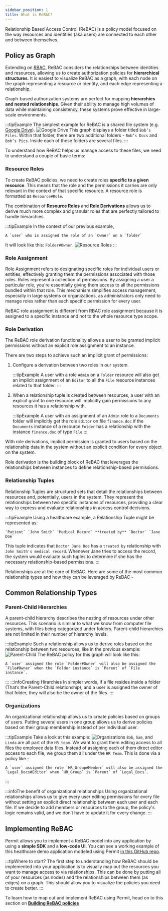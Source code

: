 ```yaml
---
sidebar_position: 1
title: What is ReBAC?
---
```


Relationship Based Access Control (ReBAC) is a policy model focused on the way resources and identities (aka users) are connected to each other and between themselves.

## Policy as Graph

Extending on [RBAC](/how-to/build-policies/rbac/overview), ReBAC considers the relationships between identities and resources,
allowing us to create authorization policies for **hierarchical structures**.
It is easiest to visualize ReBAC as a graph, with each node on the graph representing a resource or identity,
and each edge representing a relationship.

Graph-based authorization systems are perfect for mapping **hierarchies and nested relationships**.
Given their ability to manage high volumes of data while maintaining consistency,
these systems prove effective in large-scale environments.

:::tipExample
The simplest example for ReBAC is a shared file system (e.g. [Google Drive](/modeling/google-drive)).
![Google Drive](/ui-videos/rebac/1.png)
This graph displays a folder titled `Bob’s Files`. Within that folder, there are two additional folders - `Bob’s Docs` and `Bob’s Pics`. Inside each of these folders are several files.
:::

To understand how ReBAC helps us manage access to these files, we need to understand a couple of basic terms:

### Resource Roles

To create ReBAC policies, we need to create roles **specific to a given resource**. This means that the role and the permissions it carries are only relevant in the context of that specific resource.
A resource role is formatted as `Resource#Role`.

The combination of **Resource Roles** and **Role Derivations** allows us to derive much more complex and granular roles that are perfectly tailored to handle hierarchies.

:::tipExample
In the context of our previous example,

```
A `user` who is assigned the role of an `Owner` on a `folder`
```

It will look like this: `Folder#Owner`.
![Resource Roles](/ui-videos/rebac/2.png)
:::

### Role Assignment

Role Assignment refers to designating specific roles for individual users or entities, effectively granting them the permissions associated with those roles.
Roles represent a collection of permissions. By assigning a user a particular role, you're essentially giving them access to all the permissions bundled within that role.
This mechanism simplifies access management, especially in large systems or organizations, as administrators only need to manage roles rather than each specific permission for every user.

ReBAC role assignment is different from RBAC role assignment because it is assigned to a specific instance and not to the whole resource type scope.

### Role Derivation
The ReBAC role derivation functionality allows a user to be granted implicit permissions without an explicit role assignment to an instance.

There are two steps to achieve such an implicit grant of permissions:
1. Configure a derivation between two roles in our system.
    
    :::tipExample
    A user with a role `Admin` on a `Folder` resource will also get an implicit assignment of an `Editor` to all the `File` resource instances related to that folder.
    :::
2. When a relationship tuple is created between resources, a user with an explicit grant to one resource will implicitly gain permissions to any resources it has a relationship with.
    
    :::tipExample
    A user with an assignment of an `Admin` role to a `Documents` folder will implicitly get the role `Editor` on file `finance.doc` if the `Documents` instance of a resource `Folder` has a relationship with the instance `finance.doc` of type `File`
    :::

With role derivations, implicit permission is granted to users based on the relationship data in the system without an explicit condition for every object on the system.

Role derivation is the building block of ReBAC that leverages the relationships between instances to define relationship-based permissions.

### Relationship Tuples

Relationship Tuples are structured sets that detail the relationships between resources and, potentially, users in the system.
They represent the relationships between two specific instances of resources, providing a clear way to express and evaluate relationships in access control decisions.

:::tipExample
Using a healthcare example, a Relationship Tuple might be represented as:

```
`Patient` `John Smith` `Medical Record` **treated by** `Doctor` `Jane Doe`
```

This tuple indicates that `Doctor Jane Doe` has a `treated by` relationship with `John Smith's medical record`. Whenever Jane tries to access the record, the system would evaluate such tuples to determine if she has the necessary relationship-based permissions.
:::

Relationships are at the core of ReBAC. Here are some of the most common relationship types and how they can be leveraged by ReBAC -

## Common Relationship Types

### Parent-Child Hierarchies

A parent-child hierarchy describes the nesting of resources under other resources. This scenario is similar to what we know from computer file systems, with files being categorized under folders. Parent-child hierarchies are not limited in their number of hierarchy levels.

:::tipExample
Such a relationship allows us to derive roles based on the relationship between two resources, like in the previous example:
![Parent-Child](/ui-videos/rebac/3.png)
The ReBAC policy for this graph will look like this:

```
A `user` assigned the role `Folder#Owner` will also be assigned the `File#Owner` when the `Folder instance` is `Parent` of `File instance`.
```

:::
:::infoCreating Hirarchies
In simpler words, if a file resides inside a folder (That’s the Parent-Child relationship), and a user is assigned the owner of that folder, they will also be the owner of the files.
:::

### Organizations

An organizational relationship allows us to create policies based on groups of users. Putting several users in one group allows us to derive policies based on their group membership instead of per individual user.

:::tipExample
Take a look at this example:
![Organizations](/ui-videos/rebac/4.png)
`Bob`, `Sam`, and `Linda` are all part of the `HR team`. We want to grant them editing access to all files the employee data files. Instead of assigning each of them direct editor access to each file,
we group them all under the `HR Team`. This is done via a policy like -

```
A `user` assigned the role `HR_Group#Member` will also be assigned the `Legal_Docs#Editor` when `HR_Group` is `Parent` of `Legal_Docs`.
```

:::

:::infoThe benefit of organizational relationships
Using organizational relationships allows us to give every user editing permissions for every file without setting an explicit direct relationship between each user and each file.
If we decide to add members or resources to the group, the policy's logic remains valid, and we don’t have to update it for every change.
:::

## Implementing ReBAC

Permit allows you to implement a ReBAC model into any application by using a **simple SDK** and a **low-code UI**.
You can see a working example of this healthcare demo application modeled using Permit [in this GitHub repo](https://github.com/permitio/Galactic-Health-Corporation).

:::tipWhere to start?
The first step to understanding how ReBAC should be implemented into your application is to visually map out the resources you want to manage access to via relationships.
This can be done by putting all of your resources (as nodes) and the relationships between them (as edges) on a graph. This should allow you to visualize the policies you need to create better.
:::

To learn how to map out and implement ReBAC using Permit, head on to this section on **[Building ReBAC policies](/how-to/build-policies/rebac/building-rebac-policies)**
